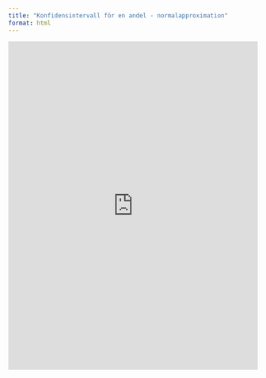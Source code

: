 ```yaml
---
title: "Konfidensintervall för en andel - normalapproximation"
format: html
---
```


<iframe width="100%" height="663" frameborder="0"
  src="https://observablehq.com/embed/fa3ac3f819ff567e@191?cells=viewof+settings%2Ctextinfo%2Cplt"></iframe>
